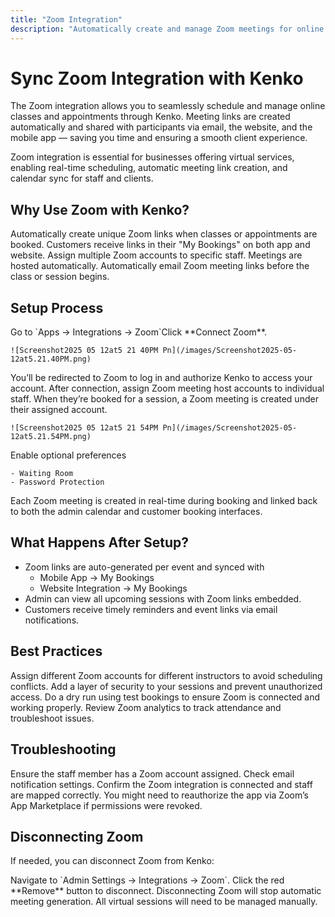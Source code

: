 ```yaml
---
title: "Zoom Integration"
description: "Automatically create and manage Zoom meetings for online classes and appointments in Kenko."
---
```


# Sync Zoom Integration with Kenko

The Zoom integration allows you to seamlessly schedule and manage online classes and appointments through Kenko. Meeting links are created automatically and shared with participants via email, the website, and the mobile app — saving you time and ensuring a smooth client experience.

<Note>
  Zoom integration is essential for businesses offering virtual services, enabling real-time scheduling, automatic meeting link creation, and calendar sync for staff and clients.
</Note>

## Why Use Zoom with Kenko?

<CardGroup cols={2}>
  <Card title="Auto-Generated Zoom Links" icon="video">
    Automatically create unique Zoom links when classes or appointments are booked.
  </Card>
  <Card title="Client Access Simplified" icon="mobile">
    Customers receive links in their "My Bookings" on both app and website.
  </Card>
  <Card title="Host Management" icon="image-user">
    Assign multiple Zoom accounts to specific staff. Meetings are hosted automatically.
  </Card>
  <Card title="Email Reminders" icon="envelope">
    Automatically email Zoom meeting links before the class or session begins.
  </Card>
</CardGroup>

## Setup Process

<Steps>
  <Step title="Navigate to Integrations">
    Go to `Apps → Integrations → Zoom`Click **Connect Zoom**.

    ![Screenshot2025 05 12at5 21 40PM Pn](/images/Screenshot2025-05-12at5.21.40PM.png)
  </Step>
  <Step title="Authorize Your Zoom Account">
    You’ll be redirected to Zoom to log in and authorize Kenko to access your account.
  </Step>
  <Step title="Assign Zoom Hosts">
    After connection, assign Zoom meeting host accounts to individual staff. When they’re booked for a session, a Zoom meeting is created under their assigned account.

    ![Screenshot2025 05 12at5 21 54PM Pn](/images/Screenshot2025-05-12at5.21.54PM.png)
  </Step>
  <Step title="Configure Meeting Settings">
    Enable optional preferences

    - Waiting Room
    - Password Protection
  </Step>
</Steps>

<Info>
  Each Zoom meeting is created in real-time during booking and linked back to both the admin calendar and customer booking interfaces.
</Info>

## What Happens After Setup?

- Zoom links are auto-generated per event and synced with
  - Mobile App → My Bookings
  - Website Integration → My Bookings
- Admin can view all upcoming sessions with Zoom links embedded.
- Customers receive timely reminders and event links via email notifications.

## Best Practices

<CardGroup cols={2}>
  <Card title="Use Unique Zoom Hosts" icon="user-plus">
    Assign different Zoom accounts for different instructors to avoid scheduling conflicts.
  </Card>
  <Card title="Enable Waiting Room" icon="user-clock">
    Add a layer of security to your sessions and prevent unauthorized access.
  </Card>
  <Card title="Test Before First Class" icon="flask">
    Do a dry run using test bookings to ensure Zoom is connected and working properly.
  </Card>
  <Card title="Monitor Usage on Zoom Dashboard" icon="chart-line">
    Review Zoom analytics to track attendance and troubleshoot issues.
  </Card>
</CardGroup>

## Troubleshooting

<AccordionGroup>
  <Accordion title="Zoom Link Not Sent" icon="envelope-open-text">
    Ensure the staff member has a Zoom account assigned. Check email notification settings.
  </Accordion>
  <Accordion title="Meeting Not Created" icon="video-slash">
    Confirm the Zoom integration is connected and staff are mapped correctly.
  </Accordion>
  <Accordion title="Access Denied by Zoom" icon="lock">
    You might need to reauthorize the app via Zoom’s App Marketplace if permissions were revoked.
  </Accordion>
</AccordionGroup>

## Disconnecting Zoom

If needed, you can disconnect Zoom from Kenko:

<Steps>
  <Step title="Go to Integrations">
    Navigate to `Admin Settings → Integrations → Zoom`.
  </Step>
  <Step title="Click Remove">
    Click the red **Remove** button to disconnect.
  </Step>
</Steps>

<Warning>
  Disconnecting Zoom will stop automatic meeting generation. All virtual sessions will need to be managed manually.
</Warning>
